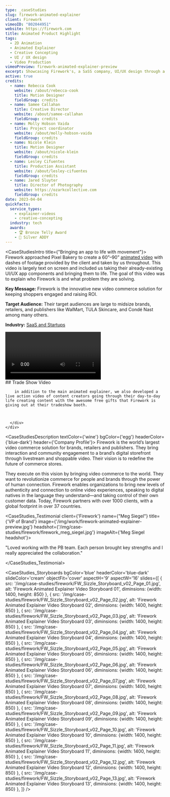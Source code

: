 ```yaml
---
type: _caseStudies
slug: firework-animated-explainer
client: Firework
vimeoID: "802044951"
website: https://firework.com
title: Animated Product Highlight
tags:
  - 2D Animation
  - Animated Explainer
  - Creative Concepting
  - UI / UX design
  - Video Production
vimeoPreview: firework-animated-explainer-preview
excerpt: Showcasing Firework's, a SaSS company, UI/UX design through a compelling animated explainer video & live-action showcase.
active: true
credits:
  - name: Rebecca Cook
    website: /about/rebecca-cook
    title: Motion Designer
    fieldGroup: credits
  - name: Samee Callahan
    title: Creative Director
    website: /about/samee-callahan
    fieldGroup: credits
  - name: Molly Hobson Vaida
    title: Project coordinator
    website: /about/molly-hobson-vaida
    fieldGroup: credits
  - name: Nicole Klein
    title: Motion Designer
    website: /about/nicole-klein
    fieldGroup: credits
  - name: Lesley Cifuentes
    title: Production Assistant
    website: /about/lesley-cifuentes
    fieldGroup: credits
  - name: Jared Sluyter
    title: Director of Photography
    website: https://ozarkcollective.com
    fieldGroup: credits
date: 2023-04-04
quickfacts:
  service_types:
    - explainer-videos
    - creative-concepting
  industry: tech
  awards:
    - 🏆 Bronze Telly Award
    - 🥈 Silver ADDY
---
```


<CaseStudiesIntro title={"Bringing an app to life with movement"}>
Firework approached Pixel Bakery to create a 60”–90” [animated video](/services/animation) with dashes of footage provided by the client and taken by us throughout. This video is largely text on screen and included us taking their already-existing UI/UX app components and bringing them to life. The goal of this video was to explain who Firework is and what problem they are solving.

**Key Message:** Firework is the innovative new video commerce solution for keeping shoppers engaged and raising ROI.

**Target Audience:** Their target audiences are large to midsize brands, retailers, and publishers like WalMart, TULA Skincare, and Condé Nast among many others. 

**Industry:** [SaaS and Startups](/industries/saas-video-production)

</CaseStudiesIntro>


<PageSection id='onyx-process' color='white'>
  <InnerWrapper>
    <div className='grid grid-cols-1 lg:grid-cols-5 gap-x-16 xl:gap-x-24 gap-y-12'>
      <div className='col-span-1 lg:col-span-2 w-full h-full'>
        <Video light={<Image width={767} height={1368}src='/img/case-studies/firework/firework_expo_preview.jpg' alt='Thumbnail' />} poster='/img/case-studies/firework/firework_expo_preview.jpg' url='https://player.vimeo.com/progressive_redirect/download/798503375/rendition/1080p/firework_full_set_v3.mov%20%281080p%29.mp4?loc=external&signature=62530b53d45dfa5e71c8a4301045352aa14380be81ffd780583c35cd55f78186' className='aspect-h-16 aspect-w-9 w-full' playing={true}/> 
      </div>
      <div className='col-span-1 lg:col-span-3'>
        ## Trade Show Video

        in addition to the main animated explainer, we also developed a live action video of content creators going through their day-to-day life creating content with the awesome free gifts that Firework is giving out at their tradeshow booth.


        
      </div>
    </div>
  </InnerWrapper>
</PageSection>


<CaseStudiesDescription textColor={'wine'} bgColor={'egg'} headerColor={'blue-dark'} header={'Company Profile'}>
Firework is the world’s largest video commerce solution for brands, retailers and publishers. They bring interaction and community engagement to a brand’s digital storefront through livestream and shoppable video. Their vision is to redefine the future of commerce stores. 

They execute on this vision by bringing video commerce to the world. They want to revolutionize commerce for people and brands through the power of human connection. Firework enables organizations to bring new levels of authenticity and connection to online video experiences, speaking to digital natives in the language they understand—and taking control of their own customer data. Today, Firework partners with over 1000 clients, with a global footprint in over 37 countries.

</CaseStudiesDescription>

<CaseStudies_Testimonial client={'Firework'} name={"Meg Siegel"} title={'VP of Brand'} image={'/img/work/firework-animated-explainer-preview.jpg'} headshot={'/img/case-studies/firework/firework_meg_siegel.jpg'} imageAlt={'Meg Siegel headshot'}>

"Loved working with the PB team. Each person brought key strengths and I really appreciated the collaboration."

</CaseStudies_Testimonial>

<CaseStudies_Storyboards
bgColor='blue'
headerColor='blue-dark'
slideColor='cream'
objectFit='cover'
aspectH='9'
aspectW='16'
slides={[
    {
      src: '/img/case-studies/firework/FW_Sizzle_Storyboard_v02_Page_01.jpg',
      alt: 'Firework Animated Explainer Video Storyboard 01',
      diminsions: {width: 1400, height: 850}
    },
        {
      src: '/img/case-studies/firework/FW_Sizzle_Storyboard_v02_Page_02.jpg',
      alt: 'Firework Animated Explainer Video Storyboard 02',
      diminsions: {width: 1400, height: 850}
    },
        {
      src: '/img/case-studies/firework/FW_Sizzle_Storyboard_v02_Page_03.jpg',
      alt: 'Firework Animated Explainer Video Storyboard 03',
      diminsions: {width: 1400, height: 850}
    },
        {
      src: '/img/case-studies/firework/FW_Sizzle_Storyboard_v02_Page_04.jpg',
      alt: 'Firework Animated Explainer Video Storyboard 04',
      diminsions: {width: 1400, height: 850}
    },
        {
      src: '/img/case-studies/firework/FW_Sizzle_Storyboard_v02_Page_05.jpg',
      alt: 'Firework Animated Explainer Video Storyboard 05',
      diminsions: {width: 1400, height: 850}
    },
        {
      src: '/img/case-studies/firework/FW_Sizzle_Storyboard_v02_Page_06.jpg',
      alt: 'Firework Animated Explainer Video Storyboard 06',
      diminsions: {width: 1400, height: 850}
    },
        {
      src: '/img/case-studies/firework/FW_Sizzle_Storyboard_v02_Page_07.jpg',
      alt: 'Firework Animated Explainer Video Storyboard 07',
      diminsions: {width: 1400, height: 850}
    },
        {
      src: '/img/case-studies/firework/FW_Sizzle_Storyboard_v02_Page_08.jpg',
      alt: 'Firework Animated Explainer Video Storyboard 08',
      diminsions: {width: 1400, height: 850}
    },
        {
      src: '/img/case-studies/firework/FW_Sizzle_Storyboard_v02_Page_09.jpg',
      alt: 'Firework Animated Explainer Video Storyboard 09',
      diminsions: {width: 1400, height: 850}
    },
        {
      src: '/img/case-studies/firework/FW_Sizzle_Storyboard_v02_Page_10.jpg',
      alt: 'Firework Animated Explainer Video Storyboard 10',
      diminsions: {width: 1400, height: 850}
    },
        {
      src: '/img/case-studies/firework/FW_Sizzle_Storyboard_v02_Page_11.jpg',
      alt: 'Firework Animated Explainer Video Storyboard 11',
      diminsions: {width: 1400, height: 850}
    },
        {
      src: '/img/case-studies/firework/FW_Sizzle_Storyboard_v02_Page_12.jpg',
      alt: 'Firework Animated Explainer Video Storyboard 12',
      diminsions: {width: 1400, height: 850}
    },
        {
      src: '/img/case-studies/firework/FW_Sizzle_Storyboard_v02_Page_13.jpg',
      alt: 'Firework Animated Explainer Video Storyboard 13',
      diminsions: {width: 1400, height: 850}
    },
  ]}
/>
